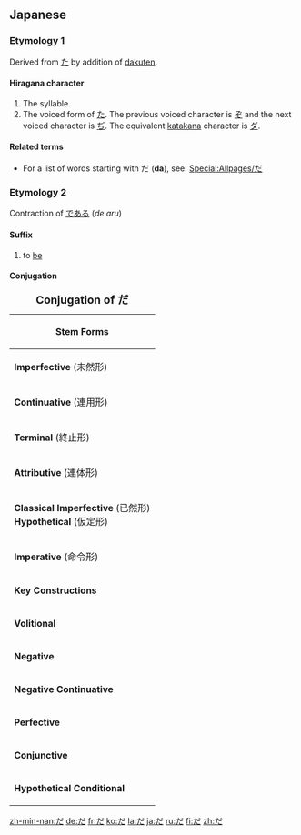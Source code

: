 ==Japanese==
===Etymology 1===
Derived from [[た]] by addition of [[dakuten]].

====Hiragana character====
{{ja-kana|h|rom=da}}

# The {{IPAchar|/da/}} syllable.
# The voiced form of [[た]]. The previous voiced character is [[ぞ]] and the next voiced character is [[ぢ]]. The equivalent [[katakana]] character is [[ダ]].

====Related terms====
* For a list of words starting with だ ('''da'''), see: [[Special:Allpages/だ]]

===Etymology 2===
Contraction of [[で]][[ある]] (''de aru'')

====Suffix====
{{ja-pos|h|particle|rom=da|hidx=た'}}

# to [[be]]

====Conjugation====
{| border="2" cellpadding="4" cellspacing="0" style="margin: 1em 1em 1em 0; background: #fffff9; border: 1px #aaa solid; border-collapse: collapse;"
|+ <big>'''Conjugation of だ'''</big>
|-
! bgcolor="#faf9b2" colspan="3" | '''Stem Forms''' 
|-
| bgcolor="#ffffec" | '''Imperfective''' (未然形) || では|| ''de wa''
|-
| bgcolor="#ffffec" | '''Continuative''' (連用形) || で || ''de''
|-
| bgcolor="#ffffec" | '''Terminal''' (終止形)     || だ <br>です <br>でございます || ''da''<br>''desu''<br>''de gozaimasu''
|-
| bgcolor="#ffffec" | '''Attributive''' (連体形)  || である || ''de aru''
|-
| bgcolor="#ffffec" | '''Classical Imperfective''' (已然形)<br>'''Hypothetical''' (仮定形) || なら || ''nara''
|-
| bgcolor="#ffffec" | '''Imperative''' (命令形)   || N/A || N/A
|-
! bgcolor="#faf9b2" colspan="3" | '''Key Constructions'''
|-
| bgcolor="#ffffec" | '''Volitional'''           || だろう<br>でしょう<Br> でございましょう|| ''darō<Br>deshō<br>de gozaimashō''
|-
| bgcolor="#ffffec" | '''Negative'''             || ではない<Br>じゃない<br><Br>ではありません<br>じゃありません<br><br>ではございません|| ''de wa nai<Br>ja nai<Br><Br>de wa arimasen <Br>ja arimasen<Br><Br>de wa gozaimasen
|-
| bgcolor="#ffffec" | '''Negative Continuative'''|| ではなくて <br>じゃなくて || ''de wa nakute<br>ja nakute
|-
| bgcolor="#ffffec" | '''Perfective'''           || だった<br>でした<Br>でございました || ''datta<br>deshita<br>de gozaimashita''
|-
| bgcolor="#ffffec" | '''Conjunctive'''          || で || ''de''
|-
| bgcolor="#ffffec" | '''Hypothetical Conditional'''|| ならば<br>であれば || ''naraba<Br>de areba''
|}

[[zh-min-nan:だ]]
[[de:だ]]
[[fr:だ]]
[[ko:だ]]
[[la:だ]]
[[ja:だ]]
[[ru:だ]]
[[fi:だ]]
[[zh:だ]]